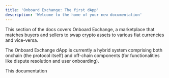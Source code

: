 ```yaml
---
title: 'Onboard Exchange: The first dApp'
description: 'Welcome to the home of your new documentation'
---
```


This section of the docs covers Onboard Exchange, a marketplace that matches buyers and sellers to swap crypto assets to various fiat currencies and vice-versa.

The Onboard Exchange dApp is currently a hybrid system comprising both onchain (the protocol itself) and off-chain components (for functionalities like dispute resolution and user onboarding).

This documentation 